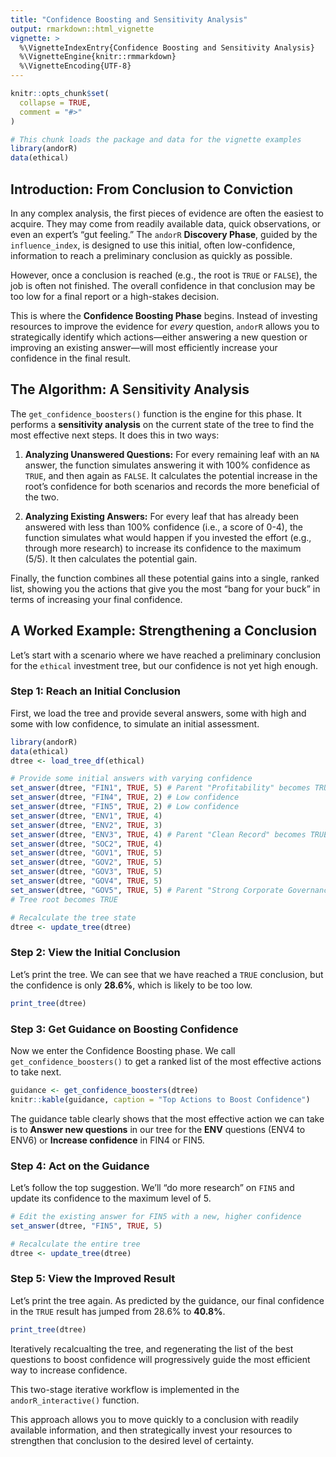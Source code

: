 ```yaml
---
title: "Confidence Boosting and Sensitivity Analysis"
output: rmarkdown::html_vignette
vignette: >
  %\VignetteIndexEntry{Confidence Boosting and Sensitivity Analysis}
  %\VignetteEngine{knitr::rmmarkdown}
  %\VignetteEncoding{UTF-8}
---
```


```r
knitr::opts_chunk$set(
  collapse = TRUE,
  comment = "#>"
)
```

```r
# This chunk loads the package and data for the vignette examples
library(andorR)
data(ethical)
```

## Introduction: From Conclusion to Conviction

In any complex analysis, the first pieces of evidence are often the easiest to acquire. They may come from readily available data, quick observations, or even an expert's "gut feeling." The `andorR` **Discovery Phase**, guided by the `influence_index`, is designed to use this initial, often low-confidence, information to reach a preliminary conclusion as quickly as possible.

However, once a conclusion is reached (e.g., the root is `TRUE` or `FALSE`), the job is often not finished. The overall confidence in that conclusion may be too low for a final report or a high-stakes decision.

This is where the **Confidence Boosting Phase** begins. Instead of investing resources to improve the evidence for *every* question, `andorR` allows you to strategically identify which actions—either answering a new question or improving an existing answer—will most efficiently increase your confidence in the final result.

## The Algorithm: A Sensitivity Analysis

The `get_confidence_boosters()` function is the engine for this phase. It performs a **sensitivity analysis** on the current state of the tree to find the most effective next steps. It does this in two ways:

1.  **Analyzing Unanswered Questions:** For every remaining leaf with an `NA` answer, the function simulates answering it with 100% confidence as `TRUE`, and then again as `FALSE`. It calculates the potential increase in the root's confidence for both scenarios and records the more beneficial of the two.

2.  **Analyzing Existing Answers:** For every leaf that has already been answered with less than 100% confidence (i.e., a score of 0-4), the function simulates what would happen if you invested the effort (e.g., through more research) to increase its confidence to the maximum (5/5). It then calculates the potential gain.

Finally, the function combines all these potential gains into a single, ranked list, showing you the actions that give you the most "bang for your buck" in terms of increasing your final confidence.

## A Worked Example: Strengthening a Conclusion

Let's start with a scenario where we have reached a preliminary conclusion for the `ethical` investment tree, but our confidence is not yet high enough.

### Step 1: Reach an Initial Conclusion

First, we load the tree and provide several answers, some with high and some with low confidence, to simulate an initial assessment.

```r
library(andorR)
data(ethical)
dtree <- load_tree_df(ethical)

# Provide some initial answers with varying confidence
set_answer(dtree, "FIN1", TRUE, 5) # Parent "Profitability" becomes TRUE
set_answer(dtree, "FIN4", TRUE, 2) # Low confidence
set_answer(dtree, "FIN5", TRUE, 2) # Low confidence
set_answer(dtree, "ENV1", TRUE, 4)
set_answer(dtree, "ENV2", TRUE, 3)
set_answer(dtree, "ENV3", TRUE, 4) # Parent "Clean Record" becomes TRUE
set_answer(dtree, "SOC2", TRUE, 4)
set_answer(dtree, "GOV1", TRUE, 5)
set_answer(dtree, "GOV2", TRUE, 5)
set_answer(dtree, "GOV3", TRUE, 5)
set_answer(dtree, "GOV4", TRUE, 5)
set_answer(dtree, "GOV5", TRUE, 5) # Parent "Strong Corporate Governance" becomes TRUE
# Tree root becomes TRUE

# Recalculate the tree state
dtree <- update_tree(dtree)
```

### Step 2: View the Initial Conclusion

Let's print the tree. We can see that we have reached a `TRUE` conclusion, but the confidence is only **28.6%**, which is likely to be too low.

```r
print_tree(dtree)
```

### Step 3: Get Guidance on Boosting Confidence

Now we enter the Confidence Boosting phase. We call `get_confidence_boosters()` to get a ranked list of the most effective actions to take next.

```r
guidance <- get_confidence_boosters(dtree)
knitr::kable(guidance, caption = "Top Actions to Boost Confidence")
```

The guidance table clearly shows that the most effective action we can take is to **Answer new questions** in our tree for the  **ENV** questions (ENV4 to ENV6) or **Increase confidence** in FIN4 or FIN5.

### Step 4: Act on the Guidance

Let's follow the top suggestion. We'll "do more research" on `FIN5` and update its confidence to the maximum level of 5.

```r
# Edit the existing answer for FIN5 with a new, higher confidence
set_answer(dtree, "FIN5", TRUE, 5)

# Recalculate the entire tree
dtree <- update_tree(dtree)
```

### Step 5: View the Improved Result

Let's print the tree again. As predicted by the guidance, our final confidence in the `TRUE` result has jumped from 28.6% to **40.8%**.

```r
print_tree(dtree)
```

Iteratively recalcualting the tree, and regenerating the list of the best questions to boost confidence will progressively guide the most efficient way to increase confidence. 

This two-stage iterative workflow is implemented in the `andorR_interactive()` function.

This approach allows you to move quickly to a conclusion with readily available information, and then strategically invest your resources to strengthen that conclusion to the desired level of certainty.


